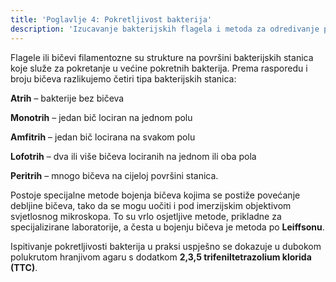 ```yaml
---
title: 'Poglavlje 4: Pokretljivost bakterija'
description: 'Izucavanje bakterijskih flagela i metoda za odredivanje pokretljivosti bakterija'
---
```


Flagele ili bičevi filamentozne su strukture na površini bakterijskih stanica koje služe za pokretanje u većine pokretnih bakterija. Prema rasporedu i broju bičeva razlikujemo četiri tipa bakterijskih stanica:

**Atrih** – bakterije bez bičeva

**Monotrih** – jedan bič lociran na jednom polu

**Amfitrih** – jedan bič locirana na svakom polu

**Lofotrih** – dva ili više bičeva lociranih na jednom ili oba pola

**Peritrih** – mnogo bičeva na cijeloj površini stanica.

Postoje specijalne metode bojenja bičeva kojima se postiže povećanje debljine bičeva, tako da se mogu uočiti i pod imerzijskim objektivom svjetlosnog mikroskopa. To su vrlo osjetljive metode, prikladne za specijalizirane laboratorije, a česta u bojenju bičeva je metoda po **Leiffsonu**.

Ispitivanje pokretljivosti bakterija u praksi uspješno se dokazuje u dubokom polukrutom hranjivom agaru s dodatkom **2,3,5 trifeniltetrazolium klorida (TTC)**.